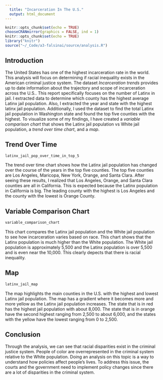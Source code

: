 ```yaml
---
  title: "Incarceration In The U.S."
  output: html_document
---
```

  ```r
  knitr::opts_chunk$set(echo = TRUE)
  chooseCRANmirror(graphics = FALSE, ind = 1)
  knitr::opts_chunk$set(echo = TRUE)
  library("knitr")
  source("~/_Code/a3-falsinai/source/analysis.R")
  ```
## Introduction 
  The United States has one of the highest incarceration rate in the world. This analysis will focus on determining if racial inequality exists in the American criminal justice system. The dataset _Incarceration trends_ provides up to date information about the trajectory and scope of incarceration across the U.S.. This report specifically focuses on the number of Latinx in jail. I extracted data to determine which county has the highest average Latinx jail population. Also, I extracted the year and state with the highest latinx jail population. Additionally, I used the dataset to find the total Latinx jail population in Washington state and found the top five counties with the highest.
  To visualize some of my findings, I have created a _variable comparison chart_ that shows the Latinx jail population vs White jail population, a _trend over time chart_, and a _map_.

## Trend Over Time 

 ```r
 latinx_jail_pop_over_time_in_top_5
 ```
 
 The trend over time chart shows how the Latinx jail population has changed over the course of the years in the top five counties. The top five counties are Los Angeles, Maricopa, New York, Orange, and Santa Clara. After seeing these results, I realized that Los Angeles, Orange, and Santa Clara counties are all in California. This is expected because the Latinx population in California is big. The leading county with the highest is Los Angeles and the county with the lowest is Orange County.
 
## Variable Comparison Chart
 ```r
 variable_comparison_chart
 ```

 This chart compares the Latinx jail population and the White jail population to see how incarceration varies based on race. This chart shows that the Latinx population is much higher than the White population. The White jail population is approximately 5,500 and the Latinx population is over 5,500 and is even near the 10,000. This clearly depects that there is racial inequality. 
 
## Map
 ```r
 latinx_jail_map
 ```
 
The map highlights the main counties in the U.S. with the highest and lowest Latinx jail population. The map has a gradient where it becomes more and more yellow as the  Latinx jail population increases. The state that is in red has the highest jail population with about 8,000. The state that is in orange have the second highest ranging from 2,500 to about 6,000, and the states with the yellow have the lowest ranging from 0 to 2,500.   

## Conclusion 
Through the analysis, we can see that racial disparities exist in the criminal justice system. People of color are overrepresented in the criminal system relative to the White population. Doing an analysis on this topic is a way to understand how policies affect people's lives. To address this issue, the courts and the government need to implement policy changes since there are a lot of disparities in the criminal system. 